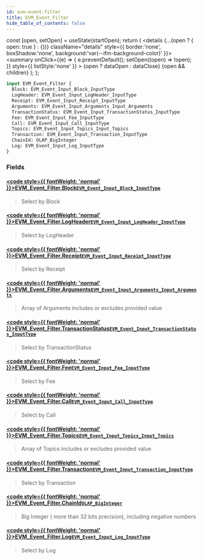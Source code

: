 ```yaml
---
id: evm-event-filter
title: EVM_Event_Filter
hide_table_of_contents: false
---
```







  const [open, setOpen] = useState(startOpen);
  return (
    <details {...(open ? { open: true } : {})} className="details" style={{ border:'none', boxShadow:'none', background:'var(--ifm-background-color)' }}>
      <summary
        onClick={(e) => {
          e.preventDefault();
          setOpen((open) => !open);
        }}
        style={{ listStyle:'none' }}
      >
      {open ? dataOpen : dataClose}
      </summary>
      {open && children}
    </details>
  );
};











```graphql
input EVM_Event_Filter {
  Block: EVM_Event_Input_Block_InputType
  LogHeader: EVM_Event_Input_LogHeader_InputType
  Receipt: EVM_Event_Input_Receipt_InputType
  Arguments: EVM_Event_Input_Arguments_Input_Arguments
  TransactionStatus: EVM_Event_Input_TransactionStatus_InputType
  Fee: EVM_Event_Input_Fee_InputType
  Call: EVM_Event_Input_Call_InputType
  Topics: EVM_Event_Input_Topics_Input_Topics
  Transaction: EVM_Event_Input_Transaction_InputType
  ChainId: OLAP_BigInteger
  Log: EVM_Event_Input_Log_InputType
}
```




### Fields

#### [<code style={{ fontWeight: 'normal' }}>EVM_Event_Filter.<b>Block</b></code>](#)<Bullet />[`EVM_Event_Input_Block_InputType`](/docs/graphql-reference/inputs/evm-event-input-block-input-type) <Badge class="badge badge--secondary" text="input"/> 
> 
> 
> Select by Block
> 

#### [<code style={{ fontWeight: 'normal' }}>EVM_Event_Filter.<b>LogHeader</b></code>](#)<Bullet />[`EVM_Event_Input_LogHeader_InputType`](/docs/graphql-reference/inputs/evm-event-input-log-header-input-type) <Badge class="badge badge--secondary" text="input"/> 
> 
> 
> Select by LogHeader
> 

#### [<code style={{ fontWeight: 'normal' }}>EVM_Event_Filter.<b>Receipt</b></code>](#)<Bullet />[`EVM_Event_Input_Receipt_InputType`](/docs/graphql-reference/inputs/evm-event-input-receipt-input-type) <Badge class="badge badge--secondary" text="input"/> 
> 
> 
> Select by Receipt
> 

#### [<code style={{ fontWeight: 'normal' }}>EVM_Event_Filter.<b>Arguments</b></code>](#)<Bullet />[`EVM_Event_Input_Arguments_Input_Arguments`](/docs/graphql-reference/inputs/evm-event-input-arguments-input-arguments) <Badge class="badge badge--secondary" text="input"/> 
> 
> 
> Array of Arguments includes or excludes provided value
> 

#### [<code style={{ fontWeight: 'normal' }}>EVM_Event_Filter.<b>TransactionStatus</b></code>](#)<Bullet />[`EVM_Event_Input_TransactionStatus_InputType`](/docs/graphql-reference/inputs/evm-event-input-transaction-status-input-type) <Badge class="badge badge--secondary" text="input"/> 
> 
> 
> Select by TransactionStatus
> 

#### [<code style={{ fontWeight: 'normal' }}>EVM_Event_Filter.<b>Fee</b></code>](#)<Bullet />[`EVM_Event_Input_Fee_InputType`](/docs/graphql-reference/inputs/evm-event-input-fee-input-type) <Badge class="badge badge--secondary" text="input"/> 
> 
> 
> Select by Fee
> 

#### [<code style={{ fontWeight: 'normal' }}>EVM_Event_Filter.<b>Call</b></code>](#)<Bullet />[`EVM_Event_Input_Call_InputType`](/docs/graphql-reference/inputs/evm-event-input-call-input-type) <Badge class="badge badge--secondary" text="input"/> 
> 
> 
> Select by Call
> 

#### [<code style={{ fontWeight: 'normal' }}>EVM_Event_Filter.<b>Topics</b></code>](#)<Bullet />[`EVM_Event_Input_Topics_Input_Topics`](/docs/graphql-reference/inputs/evm-event-input-topics-input-topics) <Badge class="badge badge--secondary" text="input"/> 
> 
> 
> Array of Topics includes or excludes provided value
> 

#### [<code style={{ fontWeight: 'normal' }}>EVM_Event_Filter.<b>Transaction</b></code>](#)<Bullet />[`EVM_Event_Input_Transaction_InputType`](/docs/graphql-reference/inputs/evm-event-input-transaction-input-type) <Badge class="badge badge--secondary" text="input"/> 
> 
> 
> Select by Transaction
> 

#### [<code style={{ fontWeight: 'normal' }}>EVM_Event_Filter.<b>ChainId</b></code>](#)<Bullet />[`OLAP_BigInteger`](/docs/graphql-reference/inputs/olap-big-integer) <Badge class="badge badge--secondary" text="input"/> 
> 
> 
> Big Integer ( more than 32 bits precision), including negative numbers
> 

#### [<code style={{ fontWeight: 'normal' }}>EVM_Event_Filter.<b>Log</b></code>](#)<Bullet />[`EVM_Event_Input_Log_InputType`](/docs/graphql-reference/inputs/evm-event-input-log-input-type) <Badge class="badge badge--secondary" text="input"/> 
> 
> 
> Select by Log
> 



